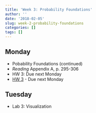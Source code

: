 ```yaml
---
title: 'Week 3: Probability Foundations'
author: ''
date: '2018-02-05'
slug: week-2-probability-foundations
categories: []
tags: []
---
```


 
## Monday

* Pobability Foundations (continued)
* *Reading* Appendix A, p. 295-306
* HW 3: Due next Monday
* [HW 3](/handouts/ps3.pdf) - Due next Monday

## Tuesday

* Lab 3: Visualization

  